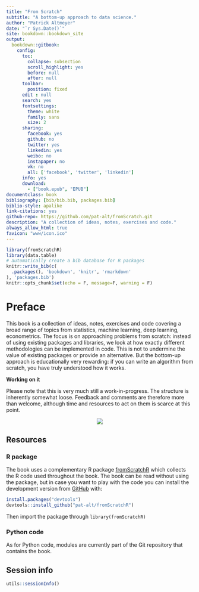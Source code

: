 ```yaml
--- 
title: "From Scratch"
subtitle: "A bottom-up approach to data science."
author: "Patrick Altmeyer"
date: "`r Sys.Date()`"
site: bookdown::bookdown_site
output: 
  bookdown::gitbook:
    config:
      toc:
        collapse: subsection
        scroll_highlight: yes
        before: null
        after: null
      toolbar:
        position: fixed
      edit : null
      search: yes
      fontsettings:
        theme: white
        family: sans
        size: 2
      sharing:
        facebook: yes
        github: no
        twitter: yes
        linkedin: yes
        weibo: no
        instapaper: no
        vk: no
        all: ['facebook', 'twitter', 'linkedin']
      info: yes
      download:
        - ["book.epub", "EPUB"]
documentclass: book
bibliography: [bib/bib.bib, packages.bib]
biblio-style: apalike
link-citations: yes
github-repo: https://github.com/pat-alt/fromScratch.git
description: "A collection of ideas, notes, exercises and code."
always_allow_html: true
favicon: "www/icon.ico"
---
```


```r
library(fromScratchR)
library(data.table)
# automatically create a bib database for R packages
knitr::write_bib(c(
  .packages(), 'bookdown', 'knitr', 'rmarkdown'
), 'packages.bib')
knitr::opts_chunk$set(echo = F, message=F, warning = F)
```

# Preface {-}

This book is a collection of ideas, notes, exercises and code covering a broad range of topics from statistics, machine learning, deep learning, econometrics. The focus is on approaching problems from scratch: instead of using existing packages and libraries, we look at how exactly different methodologies can be implemented in code. This is not to undermine the value of existing packages or provide an alternative. But the bottom-up approach is educationally very rewarding: if you can write an algorithm from scratch, you have truly understood how it works. 

**Working on it**

Please note that this is very much still a work-in-progress. The structure is inherently somewhat loose. Feedback and comments are therefore more than welcome, although time and resources to act on them is scarce at this point.

<span style="display:block;text-align:center">![](www/working_on_it.gif)

## Resources {-}

### R package {-}

The book uses a complementary R package [fromScratchR](https://github.com/pat-alt/fromScratchR) which collects the R code used throughout the book. The book can be read without using the package, but in case you want to play with the code you can install the development version from [GitHub](https://github.com/) with:

```r
install.packages("devtools")
devtools::install_github("pat-alt/fromScratchR")
```

Then import the package through `library(fromScratchR)`

### Python code {-}

As for Python code, modules are currently part of the Git repository that contains the book.

## Session info {-}

```r
utils::sessionInfo()
```



